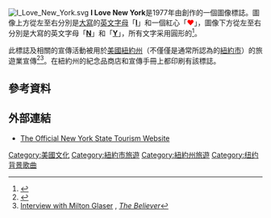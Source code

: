 {{Expand language|1=en|time=2021-10-16T04:43:21+00:00}}
[[File:I_Love_New_York.svg|right]]
'''I Love New York'''是1977年由{{link-en|梅頓·戈拉瑟|Milton Glaser}}創作的一個圖像標誌。圖像上方從左至右分別是[[大寫字母|大寫]]的[[英文字母|英文字母]]「'''[[I|I]]'''」和一個紅心「'''<font color="red">♥</font>'''」，圖像下方從左至右分別是大寫的英文字母「'''[[N|N]]'''」和「'''[[Y|Y]]'''」，所有文字采用圓形的{{link-en|American Typewriter|American Typewriter}}<ref>{{cite news|url=http://www.wgrz.com/news/i-love-ny-products-contracted-to-companies-by-nys-are-made-overseas/114712437| title='I Love NY' products, contracted to companies by NYS, are made overseas |publisher=[[WGRZ|WGRZ]]|date=April 1, 2016| accessdate= October 15, 2016| quote= The logo, according to products it's printed on, is the service mark of the state Department of Economic Development.}}</ref>。

此標誌及相關的宣傳活動被用於[[美國|美國]][[紐約州|紐約州]]（不僅僅是通常所認為的[[紐約市|紐約市]]）的旅遊業宣傳<ref>{{Cite web |url=http://www.nysl.nysed.gov/emblems/iluvny.htm |title=I Love New York Logo |website=New York State Library  - New York State Education Department |accessdate=2017-12-28 |archive-date=2015-09-06 |archive-url=https://web.archive.org/web/20150906091226/http://www.nysl.nysed.gov/emblems/iluvny.htm |dead-url=no }}</ref><ref>[http://www.believermag.com/issues/200309/?read=interview_glaser Interview with Milton Glaser] {{Wayback|url=http://www.believermag.com/issues/200309/?read=interview_glaser |date=20150619204157 }}, ''[[The_Believer_(magazine)|The Believer]]''</ref>。在紐約州的紀念品商店和宣傳手冊上都印刷有該標誌。

== 參考資料 ==
{{reflist}}
== 外部連結 ==
* [https://web.archive.org/web/20080504163333/http://www.iloveny.com/home.aspx The Official New York State Tourism Website]
{{公司小作品}}
[[Category:美國文化|Category:美國文化]]
[[Category:紐約市旅遊|Category:紐約市旅遊]]
[[Category:紐約州旅遊|Category:紐約州旅遊]]
[[Category:纽约背景歌曲|Category:纽约背景歌曲]]